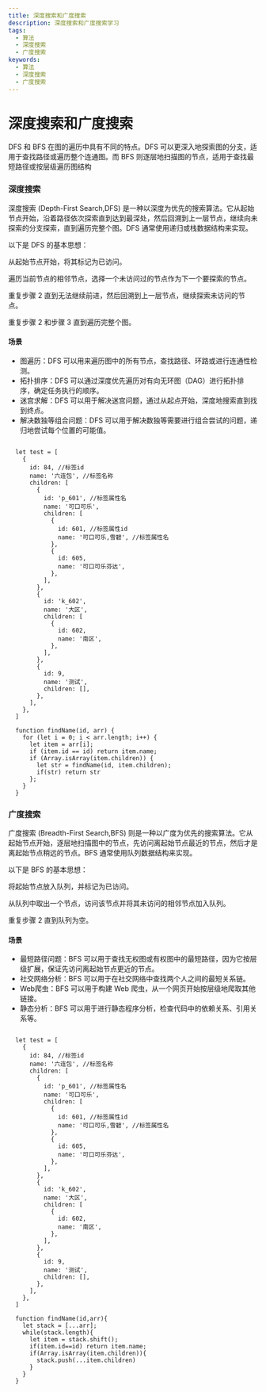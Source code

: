 ```yaml
---
title: 深度搜索和广度搜索
description: 深度搜索和广度搜索学习
tags:
  - 算法
  - 深度搜索
  - 广度搜索
keywords:
  - 算法
  - 深度搜索
  - 广度搜索
---
```

# 深度搜索和广度搜索

DFS 和 BFS 在图的遍历中具有不同的特点。DFS 可以更深入地探索图的分支，适用于查找路径或遍历整个连通图。而 BFS 则逐层地扫描图的节点，适用于查找最短路径或按层级遍历图结构

### 深度搜索

深度搜索 (Depth-First Search,DFS) 是一种以深度为优先的搜索算法。它从起始节点开始，沿着路径依次探索直到达到最深处，然后回溯到上一层节点，继续向未探索的分支探索，直到遍历完整个图。DFS 通常使用递归或栈数据结构来实现。

以下是 DFS 的基本思想：

从起始节点开始，将其标记为已访问。

遍历当前节点的相邻节点，选择一个未访问过的节点作为下一个要探索的节点。

重复步骤 2 直到无法继续前进，然后回溯到上一层节点，继续探索未访问的节点。

重复步骤 2 和步骤 3 直到遍历完整个图。

#### 场景

- 图遍历：DFS 可以用来遍历图中的所有节点，查找路径、环路或进行连通性检测。
- 拓扑排序：DFS 可以通过深度优先遍历对有向无环图（DAG）进行拓扑排序，确定任务执行的顺序。
- 迷宫求解：DFS 可以用于解决迷宫问题，通过从起点开始，深度地搜索直到找到终点。
- 解决数独等组合问题：DFS 可以用于解决数独等需要进行组合尝试的问题，递归地尝试每个位置的可能值。

```ts:深度搜索

  let test = [
    {
      id: 84, //标签id
      name: '六连包', //标签名称
      children: [
        {
          id: 'p_601', //标签属性名
          name: '可口可乐',
          children: [
            {
              id: 601, //标签属性id
              name: '可口可乐,雪碧', //标签属性名
            },
            {
              id: 605,
              name: '可口可乐芬达',
            },
          ],
        },
        {
          id: 'k_602',
          name: '大区',
          children: [
            {
              id: 602,
              name: '南区',
            },
          ],
        },
        {
          id: 9,
          name: '测试',
          children: [],
        },
      ],
    },
  ]

  function findName(id, arr) {
    for (let i = 0; i < arr.length; i++) {
      let item = arr[i];
      if (item.id == id) return item.name;
      if (Array.isArray(item.children)) {
        let str = findName(id, item.children);
        if(str) return str
      };
    }
  }

```

### 广度搜索

广度搜索 (Breadth-First Search,BFS) 则是一种以广度为优先的搜索算法。它从起始节点开始，逐层地扫描图中的节点，先访问离起始节点最近的节点，然后才是离起始节点稍远的节点。BFS 通常使用队列数据结构来实现。

以下是 BFS 的基本思想：

将起始节点放入队列，并标记为已访问。

从队列中取出一个节点，访问该节点并将其未访问的相邻节点加入队列。

重复步骤 2 直到队列为空。


#### 场景
- 最短路径问题：BFS 可以用于查找无权图或有权图中的最短路径，因为它按层级扩展，保证先访问离起始节点更近的节点。
- 社交网络分析：BFS 可以用于在社交网络中查找两个人之间的最短关系链。
- Web爬虫：BFS 可以用于构建 Web 爬虫，从一个网页开始按层级地爬取其他链接。
- 静态分析：BFS 可以用于进行静态程序分析，检查代码中的依赖关系、引用关系等。
```ts:广度搜索

  let test = [
    {
      id: 84, //标签id
      name: '六连包', //标签名称
      children: [
        {
          id: 'p_601', //标签属性名
          name: '可口可乐',
          children: [
            {
              id: 601, //标签属性id
              name: '可口可乐,雪碧', //标签属性名
            },
            {
              id: 605,
              name: '可口可乐芬达',
            },
          ],
        },
        {
          id: 'k_602',
          name: '大区',
          children: [
            {
              id: 602,
              name: '南区',
            },
          ],
        },
        {
          id: 9,
          name: '测试',
          children: [],
        },
      ],
    },
  ]

  function findName(id,arr){
    let stack = [...arr];
    while(stack.length){
      let item = stack.shift();
      if(item.id==id) return item.name;
      if(Array.isArray(item.children)){
        stack.push(...item.children)
      }
    }
  }
```
